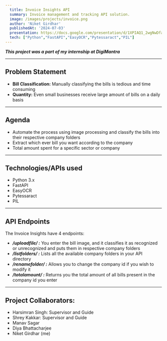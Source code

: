 ```yaml
---
  title: Invoice Insights API
  summary: Invoice management and tracking API solution.
  image: /images/projects/invoice.png
  author: 'Niket Girdhar'
  publishedAt: '2024-07-03'
  presentation: https://docs.google.com/presentation/d/1XPIAQ1_2wgNwDfawbztglFNBjTStQ5NF/edit?usp=sharing&ouid=105739892992169110182&rtpof=true&sd=true
  tech: ["Python","FastAPI","EasyOCR","Pytessaract","PIL"]
---
```


***This project was a part of my internship at DigiMantra***

---

## Problem Statement

- **Bill Classification:** Manually classifying the bills is tedious and time consuming
- **Quantity:** Even small businesses receive large amount of bills on a daily basis

---

## Agenda

- Automate the process using image processing and classify the bills into their respective company folders
- Extract which ever bill you want according to the company
- Total amount spent for a specific sector or company

--- 

## Technologies/APIs used

- Python 3.x
- FastAPI
- EasyOCR
- Pytessaract
- PIL

---

## API Endpoints

The Invoice Insights have 4 endpoints:

- ***/uploadfile/ :*** You enter the bill image, and it classifies it as recognized or unrecognized and puts them in respective company folders
- ***/listfolders/ :*** Lists all the available company folders in your API directory
- ***/renamefolder/ :*** Allows you to change the company id if you wish to modify it
- ***/totalamount/ :*** Returns you the total amount of all bills present in the company id you enter

---

## Project Collaborators:

- Harsimran Singh: Supervisor and Guide
- Shrey Kakkar: Supervisor and Guide
- Manav Sagar
- Diya Bhattacharjee
- Niket Girdhar (me)